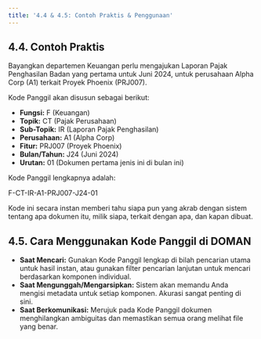 ```yaml
---
title: '4.4 & 4.5: Contoh Praktis & Penggunaan'
---
```


## 4.4. Contoh Praktis
Bayangkan departemen Keuangan perlu mengajukan Laporan Pajak Penghasilan Badan yang pertama untuk Juni 2024, untuk perusahaan Alpha Corp (A1) terkait Proyek Phoenix (PRJ007).

Kode Panggil akan disusun sebagai berikut:
- **Fungsi:** F (Keuangan)
- **Topik:** CT (Pajak Perusahaan)
- **Sub-Topik:** IR (Laporan Pajak Penghasilan)
- **Perusahaan:** A1 (Alpha Corp)
- **Fitur:** PRJ007 (Proyek Phoenix)
- **Bulan/Tahun:** J24 (Juni 2024)
- **Urutan:** 01 (Dokumen pertama jenis ini di bulan ini)

Kode Panggil lengkapnya adalah:

F-CT-IR-A1-PRJ007-J24-01


Kode ini secara instan memberi tahu siapa pun yang akrab dengan sistem tentang apa dokumen itu, milik siapa, terkait dengan apa, dan kapan dibuat.

## 4.5. Cara Menggunakan Kode Panggil di DOMAN

- **Saat Mencari:** Gunakan Kode Panggil lengkap di bilah pencarian utama untuk hasil instan, atau gunakan filter pencarian lanjutan untuk mencari berdasarkan komponen individual.
- **Saat Mengunggah/Mengarsipkan:** Sistem akan memandu Anda mengisi metadata untuk setiap komponen. Akurasi sangat penting di sini.
- **Saat Berkomunikasi:** Merujuk pada Kode Panggil dokumen menghilangkan ambiguitas dan memastikan semua orang melihat file yang benar.